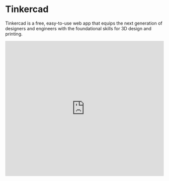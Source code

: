 
# Tinkercad

Tinkercad is a free, easy-to-use web app that equips the next generation of designers and engineers with the foundational skills for 3D design and printing.

<Bleed>
  <iframe
    width="100%"
    height="430"
    src="https://www.youtube.com/embed/4V3kt38bZ1Q"
    frameborder="0"
    allow="accelerometer; autoplay; clipboard-write; encrypted-media; gyroscope; picture-in-picture"
    allowfullscreen
  />
</Bleed>


<Callout type="warning" emoji="⚠️">
Tinkercad can be run on Windows, Mac, Chromebook, iOS (iOS 11+) and Android (7.1+). It works best on a device with a large screen like a laptop or tablet. Full system requirements are below.
</Callout>

TinkerCad is a great launching point for people of all ages to get into 3D design. Even though it is a simpler CAD program, it is very powerful because it makes it quite simple to make functional parts. By grouping shapes and cutting holes, you can make fairly complex shapes that measure out to the millimeter.

***

**Supported filetypes** - STL (best for 3D printing), OBJ, GLTF, USDZ, SVG, DXF

**Minimum system requirements** - Up date web browser capable of running WebGL (Firefox, Chrome, Safari). At least 1GB of RAM. At least 500 MB of available hard-disk space. Intel HD or similar  graphics card with at least 512 MB video memory

***

[Open Tinkercad](https://www.tinkercad.com/)